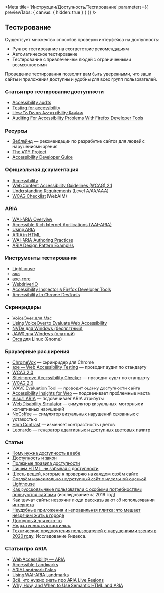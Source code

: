 
<Meta
    title='Инструкции/Доступность/Тестирование'
    parameters={{ previewTabs: { canvas: { hidden: true } } }}
/>

## Тестирование

Существует множество способов проверки интерфейса на доступность:

-   Ручное тестирование на соответствие рекомендациям
-   Автоматическое тестирование
-   Тестирование с привлечением людей с ограниченными возможностями

Проведение тестирования позволит вам быть уверенными, что ваши сайты и приложения доступны и удобны для всех групп пользователей.

### Статьи про тестирование доступности

-   [Accessibility audits](https://web.dev/lighthouse-accessibility/)
-   [Testing for accessibility](https://www.gov.uk/service-manual/helping-people-to-use-your-service/testing-for-accessibility)
-   [How To Do an Accessibility Review](https://developers.google.com/web/fundamentals/accessibility/how-to-review)
-   [Auditing For Accessibility Problems With Firefox Developer Tools](https://hacks.mozilla.org/2019/10/auditing-for-accessibility-problems-with-firefox-developer-tools/)

### Ресурсы

-   [Веблайнд](https://weblind.ru/inner.html) — рекомендации по разработке сайтов для людей с нарушениями зрения
-   [The A11Y Project](https://a11yproject.com/)
-   [Accessibility Developer Guide](https://www.accessibility-developer-guide.com/)

### Официальная документация

-   [Accessibility](https://www.w3.org/standards/webdesign/accessibility)
-   [Web Content Accessibility Guidelines (WCAG) 2.1](https://www.w3.org/TR/WCAG21/)
-   [Understanding Requirements](https://www.w3.org/TR/UNDERSTANDING-WCAG20/conformance.html#uc-conf-req1-head) (Level A/AA/AAA)
-   [WCAG Checklist](https://webaim.org/standards/wcag/checklist) (WebAIM)

### ARIA

-   [WAI-ARIA Overview](https://www.w3.org/WAI/standards-guidelines/aria/)
-   [Accessible Rich Internet Applications (WAI-ARIA)](https://www.w3.org/TR/wai-aria/)
-   [Using ARIA](https://www.w3.org/TR/using-aria/)
-   [ARIA in HTML](https://www.w3.org/TR/html-aria/)
-   [WAI-ARIA Authoring Practices](https://www.w3.org/TR/wai-aria-practices/)
-   [ARIA Design Pattern Examples](https://www.w3.org/TR/wai-aria-practices/examples/)

### Инструменты тестирования

-   [Lighthouse](https://developers.google.com/web/tools/lighthouse/)
-   [axe](https://www.deque.com/axe/)
-   [axe-core](https://github.com/dequelabs/axe-core)
-   [WebdriverIO](https://webdriver.io)
-   [Accessibility Inspector в Firefox Developer Tools](https://developer.mozilla.org/en-US/docs/Tools/Accessibility_inspector)
-   [Accessibility In Chrome DevTools](https://www.smashingmagazine.com/2020/08/accessibility-chrome-devtools/)

### Скринридеры

-   [VoiceOver для Mac](https://help.apple.com/voiceover/mac/10.15/)
-   [Using VoiceOver to Evaluate Web Accessibility](https://webaim.org/articles/voiceover/)
-   [NVDA для Windows (бесплатный) ](https://www.nvaccess.org)
-   [JAWS для Windows (платный)](https://www.freedomscientific.com/products/software/jaws/)
-   [Orca](https://help.gnome.org/users/orca/stable/) для Linux (Gnome)

### Браузерные расширения

-   [ChromeVox](http://www.chromevox.com/) — скринридер для Chrome
-   [axe — Web Accessibility Testing](https://chrome.google.com/webstore/detail/axe/lhdoppojpmngadmnindnejefpokejbdd) — проводит аудит по стандарту
-   [WCAG 2.0](https://www.w3.org/Translations/WCAG20-ru/)
-   [Siteimprove Accessibility Checker](https://chrome.google.com/webstore/detail/siteimprove-accessibility/efcfolpjihicnikpmhnmphjhhpiclljc) — проводит аудит по стандарту
-   [WCAG 2.0](https://www.w3.org/Translations/WCAG20-ru/)
-   [WAVE Evaluation Tool](https://chrome.google.com/webstore/detail/wave-evaluation-tool/jbbplnpkjmmeebjpijfedlgcdilocofh) — проводит оценку доступности сайта
-   [Accessibility Insights for Web](https://chrome.google.com/webstore/detail/accessibility-insights-fo/pbjjkligggfmakdaogkfomddhfmpjeni) — подсвечивает проблемные места
-   [Visual ARIA](https://chrome.google.com/webstore/detail/visual-aria/lhbmajchkkmakajkjenkchhnhbadmhmk) — подсвечивает ARIA атрибуты
-   [Web Disability Simulator](https://chrome.google.com/webstore/detail/web-disability-simulator/olioanlbgbpmdlgjnnampnnlohigkjla) — симулятор визуальных, моторных и
    когнитивных нарушений
-   [NoCoffee](https://chrome.google.com/webstore/detail/nocoffee/jjeeggmbnhckmgdhmgdckeigabjfbddl) — симулятор визуальных нарушений связанных с усталостью
-   [High Contrast](https://chrome.google.com/webstore/detail/high-contrast/djcfdncoelnlbldjfhinnjlhdjlikmph) — изменяет контрастность цветов
-   [Leonardo](https://leonardocolor.io/) — [генератор адаптивных и доступных цветовых палитр](https://medium.com/@NateBaldwin/leonardo-an-open-source-contrast-based-color-generator-92d61b6521d2)

### Статьи

-   [Кому нужна доступность в вебе](https://medium.com/@fokinatatiana/кому-нужна-доступность-в-вебе-6a86dc3e532f)
-   [Доступность и закон](https://medium.com/web-standards/a11y-and-law-a81dd9dd5fc8)
-   [Полезные правила доступности](https://medium.com/web-standards/pragmatic-a11y-rules-b16dd2f77685)
-   [Пишем HTML, не забывая о доступности](https://medium.com/@ABatickaya/пишем-html-не-забывая-о-доступности-9ffbf97ecbe7)
-   [Шесть вещей, которые я проверяю на каждом своём сайте](https://medium.com/web-standards/six-things-i-check-51b8a2910dd2)
-   [Создаём максимально недоступный сайт с идеальной оценкой Lighthouse](https://habr.com/ru/post/455016/)
-   [Как русскоязычные пользователи с особыми потребностями пользуются сайтами](https://medium.com/web-standards/a11y-poll-2019-dd42928f10ba) (исследование за 2019 год)
-   [Как звучат сайты: незрячие люди рассказывают об использовании интернета](https://vc.ru/promo/132280-kak-zvuchat-sayty-nezryachie-lyudi-rasskazyvayut-ob-ispolzovanii-interneta)
-   [Неудобные приложения и неправильная плитка: что мешает незрячим жить в городе](https://daily.afisha.ru/relationship/16178-neudobnye-prilozheniya-i-nepravilnaya-plitka-chto-meshaet-nezryachim-zhit-v-gorode/)
-   [До­ступ­ный для кого-то](https://web-standards.ru/articles/accessible-to-some/)
-   [Недоступность в картинках](http://css.yoksel.ru/inaccessibility/)
-   [Технические предпочтения пользователей с нарушениями зрения в 2020 году](https://habr.com/ru/company/yandex/blog/515460/). Исследование Яндекса.

### Статьи про ARIA

-   [Web Accessibility — ARIA](https://medium.com/hacktive-devs/web-accessibility-aria-437b2c0ba31a)
-   [Accessible Landmarks](https://www.scottohara.me/blog/2018/03/03/landmarks.html)
-   [ARIA Landmark Roles](https://medium.com/accessibility-a11y/aria-landmark-roles-459bc1a9e483)
-   [Using WAI-ARIA Landmarks](https://developer.paciellogroup.com/blog/2013/02/using-wai-aria-landmarks-2013/)
-   [Всё, что нужно знать про ARIA Live Regions](https://medium.com/web-standards/aria-live-regions-713f6a7813d3)
-   [Why, How, and When to Use Semantic HTML and ARIA](https://css-tricks.com/why-how-and-when-to-use-semantic-html-and-aria/)
